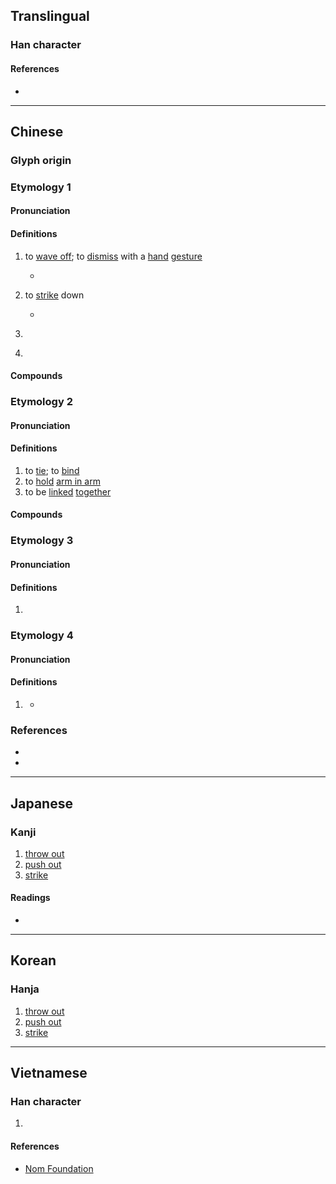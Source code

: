 {{character info}}
==Translingual==

===Han character===
{{Han char|rn=64|rad=手|as=11|sn=14|four=51091|canj=QMWF|ids=⿰扌票}}

====References====
* {{Han ref|kx=0452.120|dkj=12651|dj=0802.160|hdz=31943.060|uh=647D|ud=25725|bh=E1E1|bd=57825}}

----

==Chinese==

===Glyph origin===
{{Han etym}}

===Etymology 1===
{{zh-forms}}

====Pronunciation====
{{zh-pron
|m=biāo
|c=biu1,piu1
|mn=
|mc=1
|oc=3,1
|cat=v
}}<!--謹按：此音大致從「教育部國語字典」-->
{{attention|zh|please check}}
{{attention|yue|please check}}
{{attn|ltc}}{{attn|och|Middle+Old Chinese needs to be distributed}}

====Definitions====
{{zh-hanzi}}

# {{lb|zh|literary}} to [[wave off]]; to [[dismiss]] with a [[hand]] [[gesture]]
#* {{zh-x|於 卒 也，摽{biāo} 使者 出 諸 大門 之外，北面 稽{qǐ}首 再拜 而 不 受。|[A]nd at length, having '''motioned to''' the messenger to go outside the great door, he bowed his head to the ground with his face to the north, did obeisance twice, and declined the gift.|ref=Mencius-L}}<!--謹按：宋朱熹《四書章句》注：「音杓」-->
# {{lb|zh|literary}} to [[strike]] down
#* {{zh-x|長{cháng} 木 之 斃，無 不 摽{biāo} 也。|When a tall tree falls, there is no one it won't '''strike'''.|ref=Zuozhuan}}<!--謹按：哀十二年，註「擊也」《經典釋文》注音「敷蕭反，又普交反」，又音同「抛」-->
# {{lb|zh|literary}} {{zh-alt-form|鏢|[[tip]] of a [[sword]]}}
# {{lb|zh|literary}} {{zh-alt-form|標|[[mark]]; [[sign]]}}

====Compounds====
{{zh-der|擗摽|摽幟|摽牌}}

===Etymology 2===
{{zh-forms}}

====Pronunciation====
{{zh-pron
|m=biào,piǎo,1nb=Mainland,2nb=Taiwan
|c=piu5
|mn=
|mc=
|oc=
|cat=v
}}

====Definitions====
{{zh-hanzi}}

# to [[tie]]; to [[bind]]
# to [[hold]] [[arm in arm]]
# to be [[linked]] [[together]]

====Compounds====
{{zh-der|摽說|摽落|摽梅之年|摽梅|摽有梅}}

===Etymology 3===
{{zh-forms}}

====Pronunciation====
{{zh-pron
|m=biào
|c=
|mn=
|mc=
|oc=
|cat=
}}

====Definitions====
{{zh-hanzi}}

# {{rfdef|zh}}

===Etymology 4===
{{zh-forms}}

====Pronunciation====
{{zh-pron
|m=pāo
|oc=2,n
|cat=v
}}

====Definitions====
{{zh-hanzi}}

# {{lb|zh|obsolete}} {{zh-alt-form|拋}}
#* {{zh-x|已 盟，^曹-子 摽{pāo} 劍 而 去 之。|Having sworn the oath, Cao Zi '''discarded''' the sword on the ground and left him.|ref=Gongyangzhuan}}<!--謹按莊十三年《經典釋文》-->

===References===
* {{R:twedu|B01395}}
* {{R:yue:mfccd}}

----

==Japanese==

===Kanji===
{{ja-kanji|grade=|rs=手11}}

# [[throw out]]
# [[push out]]
# [[strike]]

====Readings====
* {{ja-readings|on=ひょう,びょう,ほう|kun=うつ}}

----

==Korean==

===Hanja===
{{ko-hanja|표}}

# [[throw out]]
# [[push out]]
# [[strike]]

----

==Vietnamese==

===Han character===
{{vi-readings|rs=手11|readings=phiếu,xeo,bêu,xều}}

# {{rfdef|vi|sort=手11}}

====References====
* [http://nomfoundation.org/common/nom_details.php?codepoint=647d Nom Foundation]